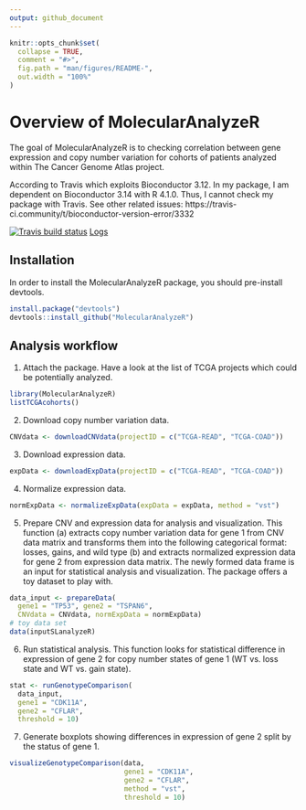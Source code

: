 ```yaml
---
output: github_document
---
```


```r
knitr::opts_chunk$set(
  collapse = TRUE,
  comment = "#>",
  fig.path = "man/figures/README-",
  out.width = "100%"
)
```

# Overview of MolecularAnalyzeR

The goal of MolecularAnalyzeR is to checking correlation between gene expression 
and copy number variation for cohorts of patients analyzed within The Cancer 
Genome Atlas project.

According to Travis
<!-- $ Rscript -e 'sessionInfo()' -->
<!-- R version 4.0.2 (2020-06-22) -->
<!-- Platform: x86_64-pc-linux-gnu (64-bit) -->
<!-- Running under: Ubuntu 16.04.6 LTS -->
which exploits Bioconductor 3.12.
In my package, I am dependent on Bioconductor 3.14 with R 4.1.0.
Thus, I cannot check my package with Travis.
See other related issues:
https://travis-ci.community/t/bioconductor-version-error/3332

<!-- badges: start -->
  [![Travis build status](https://travis-ci.com/kkolmus/MolecularAnalyzeR.svg?branch=main)](https://travis-ci.com/kkolmus/MolecularAnalyzeR)
  <!-- badges: end -->
[Logs](https://travis-ci.com/github/kkolmus/MolecularAnalyzeR/builds/231742122)

## Installation

In order to install the MolecularAnalyzeR package, 
you should pre-install devtools.

``` r
install.package("devtools")
devtools::install_github("MolecularAnalyzeR")
```

## Analysis workflow

1. Attach the package. Have a look at the list of TCGA projects which could be potentially analyzed.

```r
library(MolecularAnalyzeR)
listTCGAcohorts()
```

2. Download copy number variation data.

```r
CNVdata <- downloadCNVdata(projectID = c("TCGA-READ", "TCGA-COAD"))
```

3. Download expression data.

```r
expData <- downloadExpData(projectID = c("TCGA-READ", "TCGA-COAD"))
```

4. Normalize expression data.

```r
normExpData <- normalizeExpData(expData = expData, method = "vst")
```

5. Prepare CNV and expression data for analysis and visualization. This function (a) extracts copy number variation data for gene 1 from CNV data matrix and transforms them into the following categorical format: losses, gains, and wild type (b) and extracts normalized expression data for gene 2 from expression data matrix. The newly formed data frame is an input for statistical analysis and visualization. The package offers a toy dataset to play with.

``` r
data_input <- prepareData(
  gene1 = "TP53", gene2 = "TSPAN6", 
  CNVdata = CNVdata, normExpData = normExpData)
# toy data set
data(inputSLanalyzeR)
```

6. Run statistical analysis. This function looks for statistical difference in expression of gene 2 for copy number states of gene 1 (WT vs. loss state and WT vs. gain state).

``` r
stat <- runGenotypeComparison(
  data_input,
  gene1 = "CDK11A",
  gene2 = "CFLAR",
  threshold = 10)
```

7. Generate boxplots showing differences in expression of gene 2 split by the status of gene 1.

``` r
visualizeGenotypeComparison(data,
                            gene1 = "CDK11A",
                            gene2 = "CFLAR",
                            method = "vst",
                            threshold = 10)
```
